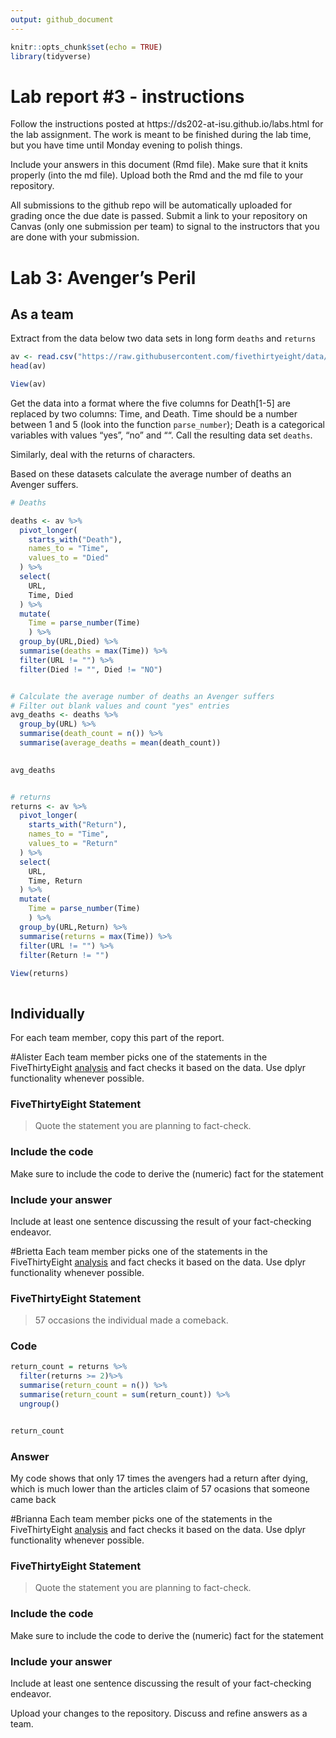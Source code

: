 ```yaml
---
output: github_document
---
```




```r
knitr::opts_chunk$set(echo = TRUE)
library(tidyverse)
```

# Lab report #3 - instructions

Follow the instructions posted at https://ds202-at-isu.github.io/labs.html for the lab assignment. The work is meant to be finished during the lab time, but you have time until Monday evening to polish things.

Include your answers in this document (Rmd file). Make sure that it knits properly (into the md file). Upload both the Rmd and the md file to your repository.  

All submissions to the github repo will be automatically uploaded for grading once the due date is passed.
Submit a link to your repository on Canvas (only one submission per team) to signal to the instructors that you are done with your submission.

# Lab 3: Avenger's Peril

## As a team

Extract from the data below two data sets in long form `deaths` and `returns`

```r
av <- read.csv("https://raw.githubusercontent.com/fivethirtyeight/data/master/avengers/avengers.csv", stringsAsFactors = FALSE)
head(av)

View(av)
```

Get the data into a format where the five columns for Death[1-5] are replaced by two columns: Time, and Death. Time should be a number between 1 and 5 (look into the function `parse_number`); Death is a categorical variables with values "yes", "no" and "". Call the resulting data set `deaths`. 

Similarly, deal with the returns of characters.

Based on these datasets calculate the average number of deaths an Avenger suffers. 

```r
# Deaths

deaths <- av %>% 
  pivot_longer(
    starts_with("Death"),
    names_to = "Time",
    values_to = "Died"
  ) %>% 
  select(
    URL,
    Time, Died
  ) %>% 
  mutate(
    Time = parse_number(Time)
    ) %>%
  group_by(URL,Died) %>%
  summarise(deaths = max(Time)) %>%
  filter(URL != "") %>%
  filter(Died != "", Died != "NO")


# Calculate the average number of deaths an Avenger suffers
# Filter out blank values and count "yes" entries
avg_deaths <- deaths %>%
  group_by(URL) %>%
  summarise(death_count = n()) %>%
  summarise(average_deaths = mean(death_count))

  
avg_deaths


# returns 
returns <- av %>% 
  pivot_longer(
    starts_with("Return"),
    names_to = "Time",
    values_to = "Return"
  ) %>% 
  select(
    URL,
    Time, Return
  ) %>% 
  mutate(
    Time = parse_number(Time)
    ) %>%
  group_by(URL,Return) %>%
  summarise(returns = max(Time)) %>%
  filter(URL != "") %>%
  filter(Return != "")
  
View(returns)



```

## Individually

For each team member, copy this part of the report. 

#Alister
Each team member picks one of the statements in the FiveThirtyEight [analysis](https://fivethirtyeight.com/features/avengers-death-comics-age-of-ultron/) and fact checks it based on the data. Use dplyr functionality whenever possible.

### FiveThirtyEight Statement

> Quote the statement you are planning to fact-check.

### Include the code

Make sure to include the code to derive the (numeric) fact for the statement

### Include your answer

Include at least one sentence discussing the result of your fact-checking endeavor.

#Brietta
Each team member picks one of the statements in the FiveThirtyEight [analysis](https://fivethirtyeight.com/features/avengers-death-comics-age-of-ultron/) and fact checks it based on the data. Use dplyr functionality whenever possible.

### FiveThirtyEight Statement

> 57 occasions the individual made a comeback.

### Code

```r
return_count = returns %>%
  filter(returns >= 2)%>%
  summarise(return_count = n()) %>%
  summarise(return_count = sum(return_count)) %>%
  ungroup()


return_count
```

### Answer

My code shows that only 17 times the avengers had a return after dying, which is much lower than the articles claim of 57 ocasions that someone came back


#Brianna
Each team member picks one of the statements in the FiveThirtyEight [analysis](https://fivethirtyeight.com/features/avengers-death-comics-age-of-ultron/) and fact checks it based on the data. Use dplyr functionality whenever possible.

### FiveThirtyEight Statement

> Quote the statement you are planning to fact-check.

### Include the code

Make sure to include the code to derive the (numeric) fact for the statement

### Include your answer

Include at least one sentence discussing the result of your fact-checking endeavor.

Upload your changes to the repository. Discuss and refine answers as a team.
